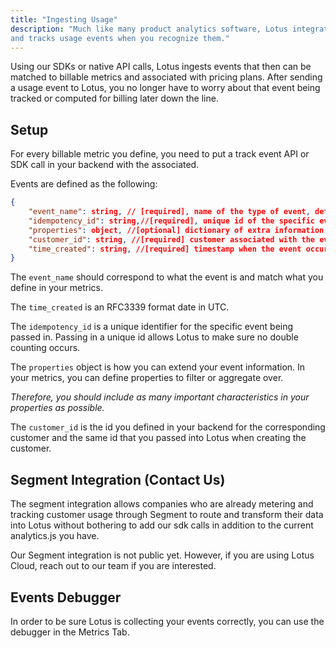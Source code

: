 ```yaml
---
title: "Ingesting Usage"
description: "Much like many product analytics software, Lotus integrates into your backend
and tracks usage events when you recognize them."
---
```


Using our SDKs or native API calls, Lotus ingests events that then can be
matched to billable metrics and associated with pricing plans. After sending a
usage event to Lotus, you no longer have to worry about that event being tracked
or computed for billing later down the line.

## Setup

For every billable metric you define, you need to put a track event API or SDK
call in your backend with the associated.

Events are defined as the following:

```json
{
    "event_name": string, // [required], name of the type of event, defined in your billable metrics
    "idempotency_id": string,//[required], unique id of the specific event instance
    "properties": object, //[optional] dictionary of extra information
    "customer_id": string, //[required] customer associated with the event
    "time_created": string, //[required] timestamp when the event occured
}
```

The `event_name` should correspond to what the event is and match what you
define in your metrics.

The `time_created` is an RFC3339 format date in UTC.

The `idempotency_id` is a unique identifier for the specific event being passed
in. Passing in a unique id allows Lotus to make sure no double counting occurs.

The `properties` object is how you can extend your event information. In your
metrics, you can define properties to filter or aggregate over.

_Therefore, you should include as many important characteristics in your
properties as possible._

The `customer_id` is the id you defined in your backend for the corresponding
customer and the same id that you passed into Lotus when creating the customer.

## Segment Integration (Contact Us)

The segment integration allows companies who are already metering and tracking
customer usage through Segment to route and transform their data into Lotus
without bothering to add our sdk calls in addition to the current analytics.js
you have.

Our Segment integration is not public yet. However, if you are using Lotus
Cloud, reach out to our team if you are interested.

## Events Debugger

In order to be sure Lotus is collecting your events correctly, you can use the
debugger in the Metrics Tab.
